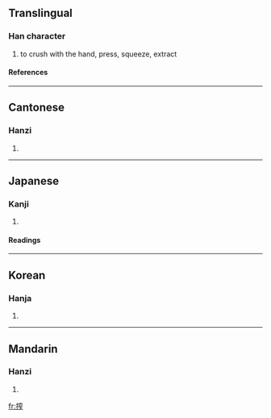 ==Translingual==
===Han character===
{{Han char|rn=64|rad=手|as=10|sn=13|four=5301<sub>1</sub>|canj=手十金尸 (QJCS)}}
# to crush with the hand, press, squeeze, extract
====References====
{{Han ref|kx=0449.081|dkj=12553|dj=0799.290|hdz=31937.040|uh=643E|ud=25662|bh=B763|bd=46947}}

----
==Cantonese==
===Hanzi===
{{yue-hanzi|jyut=|y=ja3}}
# {{defn|Cantonese}}

----
==Japanese==
===Kanji===
{{ja-kanji|grade=c|rs=手10}}
# {{defn|Japanese}} 
====Readings====
{{ja-readings|on=[[さく]] (saku)|kun=[[しぼる]] (shiboru)}}

----
==Korean==
===Hanja===
{{ko-hanja|hangeul=착|eumhun=|rv=chak|mr=ch'ak|y=chak}}
# {{defn|Korean}}

----
==Mandarin==
===Hanzi===
{{cmn-hanzi|pin=[[zhà]] ([[zha4]])|wg=cha<sup>4</sup>}}
# {{defn|Mandarin}}

[[fr:搾]]